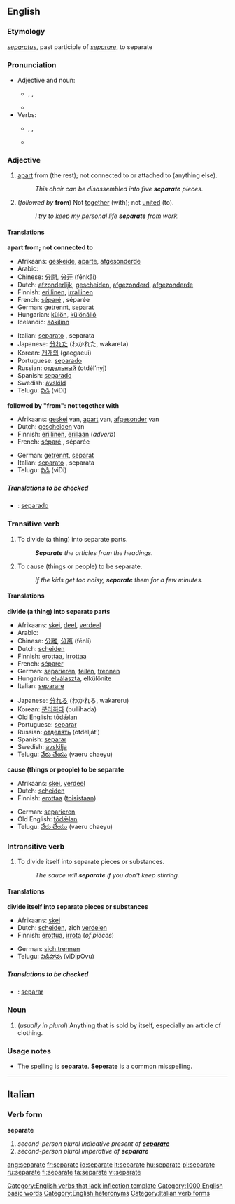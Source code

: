 ==English==

===Etymology===

{{L.}} ''[[separatus]]'', past participle of ''[[separare#Latin|separare]]'', to separate

===Pronunciation===

* Adjective and noun:
** {{AHD|sĕ'pərət}}, {{IPA|/ˈsɛpərət/}}, {{SAMPA|/"sEp@r@t/}}
** {{audio|en-us-separate-adj.ogg|Audio (US), adjective}}
* Verbs:
** {{AHD|sĕ'pərāt}}, {{IPA|/ˈsɛpəreɪt/}}, {{SAMPA|/"sEp@reIt/}}
** {{audio|en-us-separate-verb.ogg|Audio (US), verb}}

===Adjective===
{{en-adj|-}}

# [[Apart|apart]] from (the rest); not connected to or attached to (anything else).
#: ''This chair can be disassembled into five '''separate''' pieces.''
# (''followed by'' '''from''') Not [[together]] (with); not [[united]] (to).
#: ''I try to keep my personal life '''separate''' from work.''

====Translations====

'''apart from; not connected to'''
{{top}}
*Afrikaans: [[geskeide]], [[aparte]], [[afgesonderde]]
*Arabic: {{ARchar|[[منفصل]]}} {{IPAchar|(munfáʂel)}}
*Chinese: [[分開]], [[分开]] (fēnkāi)
*Dutch: [[afzonderlijk]], [[gescheiden]], [[afgezonderd]], [[afgezonderde]]
*Finnish: [[erillinen]], [[irrallinen]]
*French: [[séparé]] {{m}}, séparée {{f}}
*German: [[getrennt]], [[separat]]
*Hungarian: [[külön]], [[különálló]]
*Icelandic: [[aðkilinn]]
{{mid}}
*Italian: [[separato]] {{m}}, separata {{f}}
*Japanese: [[分れた]] (わかれた, wakareta)
*Korean: [[개개의]] (gaegaeui)
*Portuguese: [[separado]]
*Russian: [[отдельный]] (otdél’nyj)
*Spanish: [[separado]]
*Swedish: [[avskild]]
*Telugu: [[విడి]] (viDi)
{{bottom}}

'''followed by "from": not together with'''
{{top}}
*Afrikaans: [[geskei]] van, [[apart]] van, [[afgesonder]] van
*Dutch: [[gescheiden]] van
*Finnish: [[erillinen]], [[erillään]] (''adverb'')
*French: [[séparé]] {{m}}, séparée {{f}}
{{mid}}
*German: [[getrennt]], [[separat]]
*Italian: [[separato]] {{m}}, separata {{f}}
*Telugu: [[విడి]] (viDi)
{{bottom}}

=====Translations to be checked=====
<!--Remove this section once all of the translations below have been moved into the tables above.-->
{{checktrans}}

*{{ttbc|Spanish}}: [[separado]]

===Transitive verb===
{{en-verb|separat|ing}}

# To divide (a thing) into separate parts.
#: '''''Separate''' the articles from the headings.''
# To cause (things or people) to be separate.
#: ''If the kids get too noisy, '''separate''' them for a few minutes.''

====Translations====

'''divide (a thing) into separate parts'''

{{top}}
*Afrikaans: [[skei]], [[deel]], [[verdeel]]
*Arabic: {{ARchar|[[فصل]]}} {{IPAchar|(fáʂala)}}
*Chinese: [[分離]], [[分离]] (fēnlí)
*Dutch: [[scheiden]]
*Finnish: [[erottaa]], [[irrottaa]]
*French: [[séparer]]
*German: [[separieren]], [[teilen]], [[trennen]]
*Hungarian: [[elválaszta]], elkülöníte
*Italian: [[separare#Italian|separare]]
{{mid}}
*Japanese: [[分れる]] (わかれる, wakareru)
*Korean: [[분리하다]] (bullihada)
*Old English: [[todælan|tōdǣlan]]
*Portuguese: [[separar]]
*Russian: [[отделять]] (otdelját’)
*Spanish: [[separar]]
*Swedish: [[avskilja]]
*Telugu: [[వేరు చేయు]] (vaeru chaeyu)
{{bottom}}

'''cause (things or people) to be separate'''
{{top}}
*Afrikaans: [[skei]], [[verdeel]]
*Dutch: [[scheiden]]
*Finnish: [[erottaa]] ([[toinen|toisistaan]])
{{mid}}
*German: [[separieren]]
*Old English: [[todælan|tōdǣlan]]
*Telugu: [[వేరు చేయు]] (vaeru chaeyu)
{{bottom}}

===Intransitive verb===
{{en-verb|separat|ing}}

# To divide itself into separate pieces or substances.
#: ''The sauce will '''separate''' if you don't keep stirring.''

====Translations====

'''divide itself into separate pieces or substances'''
{{top}}
*Afrikaans: [[skei]]
*Dutch: [[scheiden]], zich [[verdelen]]
*Finnish: [[erottua]], [[irrota]] (''of pieces'')
{{mid}}
* German: [[sich trennen]]
*Telugu: [[విడిపోవు]] (viDipOvu)
{{bottom}}

=====Translations to be checked=====

<!--Remove this section once all of the translations below have been moved into the tables above.-->
{{checktrans}}

*{{ttbc|Spanish}}: [[separar]]

===Noun===
{{en-noun}}

# (''usually in plural'') Anything that is sold by itself, especially an article of clothing.

===Usage notes===

* The spelling is '''separate'''.  '''Seperate''' is a common misspelling.

----

==Italian==
===Verb form===
'''separate'''

# ''second-person plural indicative present of '''[[separare#Italian|separare]]'''''
# ''second-person plural imperative of '''separare'''''

[[Category:English verbs that lack inflection template]]
[[Category:1000 English basic words]]
[[Category:English heteronyms]]
[[Category:Italian verb forms]]

[[ang:separate]]
[[fr:separate]]
[[io:separate]]
[[it:separate]]
[[hu:separate]]
[[pl:separate]]
[[ru:separate]]
[[fi:separate]]
[[ta:separate]]
[[vi:separate]]